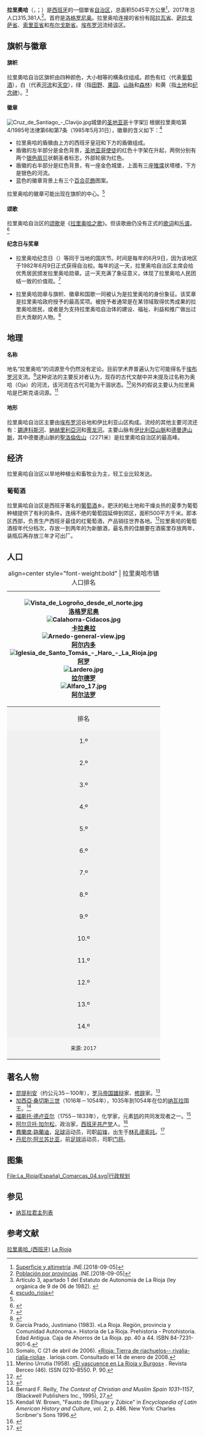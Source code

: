{{noteTA
|T=zh-hans:拉里奥哈 (西班牙);zh-hant:拉里奧哈 (西班牙);
|1=zh-hans:布尔戈斯;zh-hant:布爾戈斯;zh-tw:布哥斯;
|G1=足球
|G2=地名
}}
{{otheruses4|西班牙一单省自治区|阿根廷的拉里奥哈省|拉里奥哈省 (阿根廷)}}
{{coord|42|15|N|2|30|W|region:ES_type:adm1st_source:GNS-enwiki|display=title}}

{{Autonomous community
|name = 拉里奥哈
|es_name=La Rioja
|full-name = Comunidad Autónoma de La Rioja
|flag = Flag of La Rioja (with coat of arms).svg
|coat-of-arms = Escudo de la Comunidad Autonoma de La Rioja.svg
|map = Localización de La Rioja.svg
|capital = [[洛格罗尼奥|洛格罗尼奥]]
|language = [[西班牙語|西班牙語]]
|area = 5,045
|area-rank = 16
|area-magnitude =E10
|area-percent = 1.0%
|pop = 315,381
|pop-rank = 40
|pop-percent = 0.7%
|pop-date = 2017
|density = 62.84
|english-name = riojan
|spanish-name = riojano/a
|autonomy = 1982年6月9日
|congress = 4
|senate = 4
|president = Pedro Sanz Alonso（[[西班牙人民黨|PP]]）
|president-link = List of Presidents of La Rioja
|code = LO
|website = [http://www.larioja.org/ Gobierno de La Rioja]
}}
'''拉里奧哈'''（{{lang-es|La Rioja}}，{{IPA-es|la ˈrjoxa|lang}}；{{lang-eu|Errioxa}}）是[[西班牙|西班牙]]的一個單省[[西班牙行政区划|自治区]]，总面积5045平方公里<ref>[http://www.ine.es/inebaseweb/pdfDispacher.do?td=154090&L=0 Superficie y altimetría] {{Wayback|url=http://www.ine.es/inebaseweb/pdfDispacher.do?td=154090&L=0 |date=20180912121137 }}.INE.[2018-09-05]</ref>，2017年总人口315,381人<ref>[http://www.ine.es/jaxiT3/Datos.htm?t=2852 Población por provincias] {{Wayback|url=http://www.ine.es/jaxiT3/Datos.htm?t=2852 |date=20180824011226 }}.INE.[2018-09-05]</ref>。首府是[[洛格罗尼奥|洛格罗尼奥]]。拉里奥哈连接的省份有[[阿拉瓦省|阿拉瓦省]]、[[萨拉戈萨省|萨拉戈萨省]]、[[索里亚省|索里亚省]]和[[布尔戈斯省|布尔戈斯省]]。[[埃布罗河|埃布罗河]]流经该区。

==旗帜与徽章==
====旗帜====
拉里奧哈自治区旗帜由四种颜色，大小相等的横条纹组成。颜色有红（代表[[葡萄酒|葡萄酒]]），白（代表[[河流|河流]]和[[天空|天空]]），绿（指[[田野|田野]]、[[果园|果园]]、[[山脉|山脉]]和[[森林|森林]]）和黄（指[[土地|土地]]和[[纪念碑|纪念碑]]）。<ref>Artículo 3, apartado 1 del Estatuto de Autonomía de La Rioja (ley orgánica de 9 de 06 de 1982). {{cite web |url=http://www.larioja.org/nuestra_comunidad/estatuto/pdf/estatuto.pdf |title=Copia archivada |archiveurl=https://web.archive.org/web/20070317113401/http://www.larioja.org/nuestra_comunidad/estatuto/pdf/estatuto.pdf |archivedate=2007-03-17 }}</ref>

====徽章====
[[File:Cruz_de_Santiago_-_Clavijo.jpg|thumb]]城堡的[[雅各_(西庇太的儿子)|圣地亚哥]]十字架]]
根据拉里奧哈第4/1985号法律第6和第7条（1985年5月31日），徽章的含义如下：<ref name="hg">[https://web.archive.org/web/20070927004638/http://www.larioja.org/nuestra_comunidad/signos_identidad/escudo_rioja.htm escudo_rioja]</ref>

* 拉里奥哈的盾徽由上方的西班牙皇冠和下方的盾徽组成。
* 盾徽的左半部分是金色背景，[[雅各_(西庇太的儿子)|圣地亚哥使徒]]的红色十字架在{{tsl|es|Monte Laturce|拉杜尔斯山}}升起，两侧分别有两个[[银色|银色]][[扇贝|扇贝]]状朝圣者标志，外部轮廓为红色。
* 盾徽的右半部分是红色背景，有一座金色城堡，上面有三座[[雉堞|雉堞]]状塔楼，下方是银色的河流。
* 蓝色的徽章背景上有三个[[百合花飾|百合花飾]]图案。

拉里奥哈的徽章可能出现在旗帜的中心。<ref name="hg"/>

====颂歌====
拉里奥哈自治区的[[颂歌|颂歌]]是《[[區歌列表#西班牙|拉里奥哈之歌]]》。但该歌曲仍没有正式的[[歌词|歌词]]和[[乐谱|乐谱]]。<ref>{{cite web|url=http://www.larioja.org/npRioja/default/defaultpage.jsp?idtab=25734|title=Himno de La Rioja en la página del gobierno de la Comunidad|date=2015-03-11|archiveurl=https://web.archive.org/web/20150402132948/http://www.larioja.org/npRioja/default/defaultpage.jsp?idtab=25734|archivedate=2015-04-02}}</ref>

====纪念日与奖章====
* 拉里奥哈纪念日（{{lang-es|Día de La Rioja}}）等同于当地的国庆节。时间是每年的6月9日，因为该地区于1982年6月9日正式获得自治权。每年的这一天，拉里奥哈自治区主席会给优秀居民颁发拉里奥哈勋章。这一天充满了象征意义，体现了拉里奥哈人民团结一致的价值观。<ref>{{cite web|title=Día de La Rioja 2016|url=http://www.larioja.org/comunidad/es/signos-identidad/dia-rioja-2016|accessdate=2016-06-24|archive-date=2021-01-24|archive-url=https://web.archive.org/web/20210124081457/https://www.larioja.org/comunidad/es/signos-identidad/dia-rioja-2016|dead-url=no}}</ref> 

* 拉里奥哈勋章与旗帜、徽章和国歌一同被认为是拉里奥哈的身份象征。该奖章是拉里奥哈政府授予的最高奖项。被授予者通常是在某领域取得优秀成果的拉里奥哈居民，或者是为支持拉里奥哈自治体的建设、福祉、利益和推广做出过巨大贡献的人物。<ref>{{cite web|title=Medalla de La Rioja|url=http://www.larioja.org/comunidad/es/signos-identidad/medalla-rioja|accessdate=2016-06-24|archive-date=2021-01-23|archive-url=https://web.archive.org/web/20210123204749/https://www.larioja.org/comunidad/es/signos-identidad/medalla-rioja|dead-url=no}}</ref>

== 地理 ==
==== 名称 ====
地名“拉里奥哈”的词源至今仍然没有定论。目前学术界普遍认为它可能得名于[[埃布罗河|埃布罗河]]支流{{Tsl|es|Río Oja|奥哈河}}。<ref>García Prado, Justiniano (1983). «La Rioja. Región, provincia y Comunidad Autónoma.». Historia de La Rioja. Prehistoria - Protohistoria. Edad Antigua. Caja de Ahorros de La Rioja. pp. 40 a 44. ISBN 84-7231-901-6.</ref>这种说法的主要反对者认为，现存的古代文献中并未提及过名称为奥哈（Oja）的河流，该河流在古代可能为干涸状态。<ref>Somalo, C (21 de abril de 2006). [http://www.larioja.com/pg060421/prensa/noticias/Sociedad/200604/21/RIO-SOC-088.html «Rioja: Tierra de riachuelos-- rivalia-rialia-riolia»] {{Wayback|url=http://www.larioja.com/pg060421/prensa/noticias/Sociedad/200604/21/RIO-SOC-088.html |date=20200416141639 }}. larioja.com. Consultado el 14 de enero de 2008.</ref>另外的假说主要认为拉里奥哈是巴斯克语词源。<ref>Merino Urrutia (1958). [http://dialnet.unirioja.es/servlet/fichero_articulo?codigo=61301&orden=75960 «El vascuence en La Rioja y Burgos»] {{Wayback|url=http://dialnet.unirioja.es/servlet/fichero_articulo?codigo=61301&orden=75960 |date=20120119153755 }}. Revista Berceo (46). ISSN 0210-8550. P. 90.</ref>

====地形====
拉里奥哈自治区主要由[[埃布罗河|埃布罗河]]谷地和伊比利亚山区构成。流经的其他主要河流还有：[[錫達科斯河|錫達科斯河]]、[[納赫里利亞河|納赫里利亞河]]和[[蒂龙河|蒂龙河]]。主要山脉有[[伊比利亞山脈|伊比利亞山脈]]和[[德曼達山脈|德曼達山脈]]，其中德曼達山脈的[[聖洛倫佐山|聖洛倫佐山]]（2271米）是拉里奧哈自治区的最高峰。

== 经济 ==
拉里奥哈自治区以旱地种植业和畜牧业为主，轻工业比较发达。

=== 葡萄酒 ===
拉里奥哈自治区是西班牙著名的[[葡萄酒_#西班牙与意大利|葡萄酒]]乡。肥沃的粘土地和干燥炎热的夏季为葡萄种植提供了有利的条件。连绵不绝的葡萄园延伸到郊区，面积500平方千米。{{Tsl|es|Rioja Baja|下奥利哈}}即本区西部，负责生产西班牙最佳的红葡萄酒，产品销往世界各地。<ref>{{Cite book |url=https://books.google.com/books?id=oF1MAQAAIAAJ |title=《葡萄酒世界》 |author=奚晏平 |publisher=中国旅游出版社 |year=2008 |isbn=9787503235092 |pages=第15页 |access-date=2018-09-08 |archive-date=2021-07-05 |archive-url=https://web.archive.org/web/20210705044112/https://books.google.com/books?id=oF1MAQAAIAAJ }}</ref>拉里奥哈的葡萄酒按年代分档次，存放一到两年的为新酿酒，最名贵的佳酿要在酒窖里存放两年，装瓶后再存放三年才可出厂。

==人口==
{{clear}}
{| class="infobox" style="text-align:center; width:97%; margin-right:10px; font-size:90%"
|+ align=center style="font-weight:bold" | 拉里奥哈市镇人口排名
|-
! rowspan=22 |
[[File:Vista_de_Logroño_desde_el_norte.jpg|border]]<br />[[洛格罗尼奥|洛格罗尼奥]]<br />[[File:Calahorra-Cidacos.jpg|border]]<br />[[卡拉奥拉|卡拉奥拉]]<br />[[File:Arnedo-general-view.jpg|border]]<br />[[阿尔内多|阿尔内多]]<br />[[File:Iglesia_de_Santo_Tomás_-_Haro_-_La_Rioja.jpg|border]]<br />[[阿罗_(拉里奥哈自治区)|阿罗]]<br />[[File:Lardero.jpg|border]]<br />[[拉尔德罗|拉尔德罗]]<br />[[File:Alfaro_17.jpg|border]]<br />[[阿尔法罗|阿尔法罗]]
|-
! align=center style="background:#f5f5f5;" | 排名
! align=center style="background:#f5f5f5;" | 市镇
! align=center style="background:#f5f5f5;" | 人口
! align=center style="background:#f5f5f5;" | 排名
! align=center style="background:#f5f5f5;" | 市镇
! align=center style="background:#f5f5f5;" | 人口
! rowspan=16 |
[[File:Monasterio_najera3_lou.jpg|border]]<br />[[纳赫拉|纳赫拉]]<br />[[File:Villamediana_de_Iregua.jpg|border]]<br />[[比利亚梅迪亚纳德雷瓜|比利亚梅迪亚纳德雷瓜]]<br /> [[File:Santo_Domingo_de_la_Calzada.jpg|border]]<br />[[圣多明各-德拉卡尔萨达|圣多明各-德拉卡尔萨达]]<br />[[File:Vista_de_Autol.jpg|border]]<br />[[奥托尔|奥托尔]]<br />[[File:Pradejón_-_Ayuntamiento_-_29817445.jpg|border]]<br />[[普拉德洪|普拉德洪]]
|-
| align=center style="background:#f0f0f0;" | 1.º ||align=left | '''[[洛格罗尼奥|洛格罗尼奥]]''' || 150 979 || align=center style="background:#f0f0f0;" | 15.º ||align=left | '''[[纳瓦雷特|纳瓦雷特]]''' || 2 949 
|-
| align=center style="background:#f0f0f0;" | 2.º ||align=left | '''[[卡拉奥拉|卡拉奥拉]]'''|| 23 737 || align=center style="background:#f0f0f0;" | 16.º ||align=left | '''[[埃布罗新村|埃布罗新村]]''' || 	2 730 
|-
| align=center style="background:#f0f0f0;" | 3.º ||align=left | '''[[阿尔内多|阿尔内多]]''' || 14 756 || align=center style="background:#f0f0f0;" | 17.º ||align=left | '''[[阿尔韦里特|阿尔韦里特]]''' || 2 412 
|-
| align=center style="background:#f0f0f0;" | 4.º ||align=left | '''[[阿罗_(拉里奥哈自治区)|阿罗]]''' || 11 305 || align=center style="background:#f0f0f0;" | 18.º || align=left | '''[[阿尔阿马河畔塞尔韦拉德尔|阿尔阿马河畔塞尔韦拉德尔]]''' || 2 346 
|-
| align=center style="background:#f0f0f0;" | 5.º ||align=left | '''[[拉尔德罗|拉尔德罗]]''' || 9 872 || align=center style="background:#f0f0f0;" | 19.º ||align=left | '''[[埃斯卡赖|埃斯卡赖]]''' || 2 044 
|-
| align=center style="background:#f0f0f0;" | 6.º ||align=left | '''[[阿尔法罗|阿尔法罗]]''' || 9 503 || align=center style="background:#f0f0f0;" | 20.º ||align=left | '''[[塞尼塞罗|塞尼塞罗]]''' || 2 016 
|-
| align=center style="background:#f0f0f0;" | 7.º ||align=left | '''[[纳赫拉|纳赫拉]]'''|| 8 088 || align=center style="background:#f0f0f0;" | 21.º ||align=left | '''{{tsl|es|Quel|奎尔 (西班牙)|奎尔}}''' || 2 011
|-
| align=center style="background:#f0f0f0;" | 8.º ||align=left | '''[[比利亚梅迪亚纳德雷瓜|比利亚梅迪亚纳德雷瓜]]''' || 7 855 || align=center style="background:#f0f0f0;" | 22.º ||align=left | '''[[莱萨河畔穆里略|莱萨河畔穆里略]]''' || 1 678
|-
| align=center style="background:#f0f0f0;" | 9.º ||align=left | '''[[圣多明各-德拉卡尔萨达|圣多明各-德拉卡尔萨达]]''' || 6 298 || align=center style="background:#f0f0f0;" | 23.º ||align=left | '''[[托维亚河畔巴尼奥斯|托维亚河畔巴尼奥斯]]''' || 1 600 
|-
| align=center style="background:#f0f0f0;" | 10.º ||align=left | '''[[奥托尔|奥托尔]]''' || 4 507 || align=center style="background:#f0f0f0;" | 24.º ||align=left | '''[[恩特雷纳|恩特雷纳]]''' || 1 499
|-
| align=center style="background:#f0f0f0;" | 11.º ||align=left | '''[[普拉德洪|普拉德洪]]''' || 3 908  || align=center style="background:#f0f0f0;" | 25.º ||align=left | '''[[卡萨拉雷纳|卡萨拉雷纳]]''' || 1 150
|-
| align=center style="background:#f0f0f0;" | 12.º ||align=left | '''[[林孔德索托|林孔德索托]]''' || 3 722 || align=center style="background:#f0f0f0;" | 26.º ||align=left | '''[[圣阿森西奥|圣阿森西奥]]''' || 1 130
|-
| align=center style="background:#f0f0f0;" | 13.º || align=left | '''[[阿尔韦尔达德雷瓜|阿尔韦尔达德雷瓜]]''' || 3 408 || align=center style="background:#f0f0f0;" | 27.º ||align=left | '''[[阿贡西略|阿贡西略]]''' || 1 072
|- 
| align=center style="background:#f0f0f0;" | 14.º ||align=left | '''[[丰迈奥尔|丰迈奥尔]]''' || 3 095 || align=center style="background:#f0f0f0;" | 28.º ||align=left | '''[[圣比森特德拉松谢拉|圣比森特德拉松谢拉]]''' || 1 014
|-
| colspan="22" align=center style="background:#f5f5f5;" |<small>来源: {{tsl|es|Instituto Nacional de Estadística (España)|INE}}2017</small>
|}
{{clear}}

==著名人物==
* [[昆提利安|昆提利安]]（约公元35－100年），[[罗马帝国|罗马帝国]][[雄辩|雄辩]]家、[[修辞|修辞]]家。<ref>{{cite EB1911 |wstitle=Quintilian |volume=22 |page=761 |first=James Smith |last=Reid}}</ref>
* [[加西亞·桑切斯三世_(納瓦拉)|加西亞·桑切斯三世]]（1016年－1054年），1035年到1054年在位的[[纳瓦拉|纳瓦拉]]国王。<ref>Bernard F. Reilly, ''The Contest of Christian and Muslim Spain 1031–1157'', (Blackwell Publishers Inc., 1995), 27.</ref>
* [[福斯托·德卢亚尔|福斯托·德卢亚尔]]（1755－1833年），化学家，元素[[钨|钨]]的共同发现者之一。<ref>Kendall W. Brown, "Fausto de Elhuyar y Zúbice" in ''Encyclopedia of Latin American History and Culture'', vol. 2, p. 486. New York: Charles Scribner's Sons 1996.</ref>
* [[阿尔贝托·加尔松|阿尔贝托·加尔松]]，政治家，[[西班牙共产党|西班牙共产党]]人。<ref>{{Cite journal|url=http://www.diariosur.es/malaga/201411/30/lider-precoz-20141130231608.html|title=Un líder precoz|first=Antonio M.|last=Romero|journal=Sur|date=1 December 2014|access-date=26 April 2015|archive-date=2021-02-14|archive-url=https://web.archive.org/web/20210214203113/https://www.diariosur.es/malaga/201411/30/lider-precoz-20141130231608.html|dead-url=no}}</ref>
* [[費蘭度·路蘭迪|費蘭度·路蘭迪]]，[[足球|足球]]运动员，司职[[前锋_(足球)|前锋]]，出生于[[林孔德索托|林孔德索托]]。<ref>{{FIFA player|233029}}</ref>
* [[丹尼尔·阿兰苏比亚|丹尼尔·阿兰苏比亚]]，前[[足球|足球]]运动员，司职[[门将|门将]]。

==图集==
<gallery class="center" widths="170px">
File:La_Rioja(España)_Comarcas_04.svg|行政规划
</gallery>

==参见==
*[[纳瓦拉君主列表|纳瓦拉君主列表]]

==参考文献==
{{reflist|2}}
{{commonscat|La Rioja (Spain)}}

{{西班牙行政區劃}}
{{西班牙省份}}
[[Category:拉里奥哈_(西班牙)|]]
[[Category:西班牙自治區|La Rioja]]